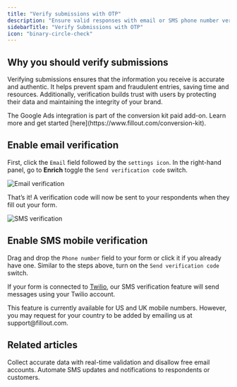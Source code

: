 ```yaml
---
title: "Verify submissions with OTP"
description: "Ensure valid responses with email or SMS phone number verification (powered by Twilio). Prevent spam and unwanted submissions."
sidebarTitle: "Verify Submissions with OTP"
icon: "binary-circle-check"
---
```


## Why you should verify submissions

Verifying submissions ensures that the information you receive is accurate and authentic. It helps prevent spam and fraudulent entries, saving time and resources. Additionally, verification builds trust with users by protecting their data and maintaining the integrity of your brand.

<Note>
The Google Ads integration is part of the conversion kit paid add-on. Learn more and get started [here](https://www.fillout.com/conversion-kit).
</Note>

## Enable email verification

First, click the `Email` field followed by the `settings icon`. In the right-hand panel, go to **Enrich** toggle the `Send verification code` switch.

<Frame>
  <img src="/images/conversion-kit/image-1.png" alt="Email verification" />
</Frame>

That’s it! A verification code will now be sent to your respondents when they fill out your form.

<Frame>
  <img src="/images/conversion-kit/image-2.png" alt="SMS verification" />
</Frame>

## Enable SMS mobile verification

Drag and drop the `Phone number` field to your form or click it if you already have one. Similar to the steps above, turn on the `Send verification code` switch.

If your form is connected to [Twilio](https://build.fillout.com/home/integrations/new/twilio), our SMS verification feature will send messages using your Twilio account.

<Note>
This feature is currently available for US and UK mobile numbers. However, you may request for your country to be added by emailing us at support@fillout.com.
</Note>

## Related articles

<CardGroup cols={3}>
  <Card title="Email validation" icon="envelope-circle-check" iconType="regular" color="#FFC738" href="/help/email-validation">
  Collect accurate data with real-time validation and disallow free email accounts.
  </Card>
  <Card title="Send messages with Twilio" icon="message-sms" iconType="regular" color="#FFC738" href="/help/twilio">
  Automate SMS updates and notifications to respondents or customers.
  </Card>
</CardGroup>

